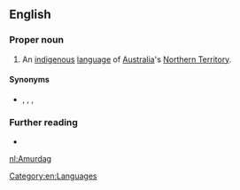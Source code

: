 ==English==

===Proper noun===
{{en-proper noun}}

# An [[indigenous]] [[language]] of [[Australia]]'s [[Northern Territory]].

====Synonyms====
* {{l|en|Amurdak}}, {{l|en|Amurag}}, {{l|en|Amarag}}, {{l|en|Wureidbug}}

===Further reading===
* {{ISO 639|link=Ethnologue|code=amg}}

[[Category:en:Languages]]

[[nl:Amurdag]]